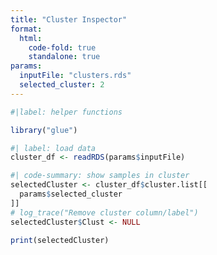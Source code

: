 ```yaml
---
title: "Cluster Inspector"
format:
  html:
    code-fold: true
    standalone: true
params:
  inputFile: "clusters.rds"
  selected_cluster: 2
---
```


```R
#|label: helper functions

library("glue")
```

```R
#| label: load data
cluster_df <- readRDS(params$inputFile)  

```

```R
#| code-summary: show samples in cluster
selectedCluster <- cluster_df$cluster.list[[
  params$selected_cluster
]]
# log_trace("Remove cluster column/label")
selectedCluster$Clust <- NULL

print(selectedCluster)
```

